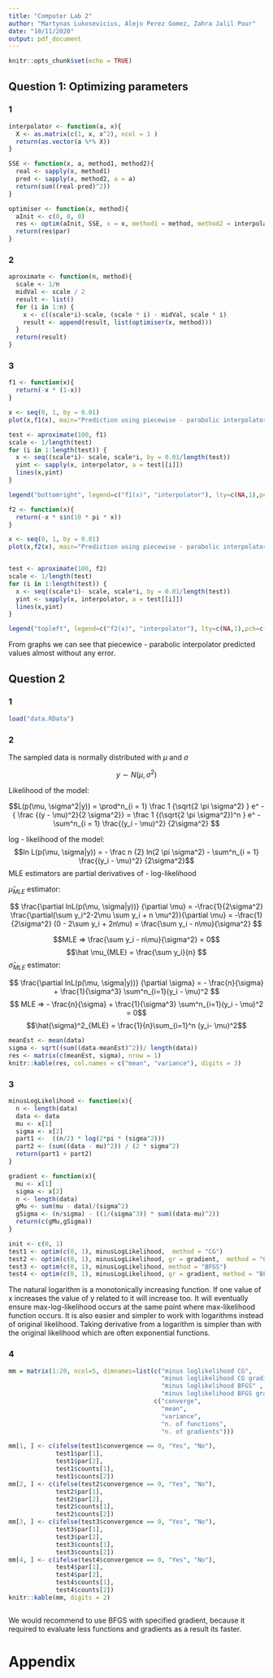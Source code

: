 ---
title: "Computer Lab 2"
author: "Martynas Lukosevicius, Alejo Perez Gomez, Zahra Jalil Pour"
date: "10/11/2020"
output: pdf_document
---

```{r setup, include=FALSE}
knitr::opts_chunk$set(echo = TRUE)
```

## Question 1: Optimizing parameters

### 1
```{r}
interpolator <- function(a, x){
  X <- as.matrix(c(1, x, x^2), ncol = 1 )
  return(as.vector(a %*% X))
}

SSE <- function(x, a, method1, method2){
  real <- sapply(x, method1)
  pred <- sapply(x, method2, a = a)
  return(sum((real-pred)^2))
}

optimiser <- function(x, method){
  aInit <- c(0, 0, 0)
  res <- optim(aInit, SSE, x = x, method1 = method, method2 = interpolator)
  return(res$par)
}
```

### 2 
```{r}
aproximate <- function(n, method){
  scale <- 1/n
  midVal <- scale / 2
  result <- list()
  for (i in 1:n) {
    x <- c((scale*i)-scale, (scale * i) - midVal, scale * i)
    result <- append(result, list(optimiser(x, method)))
  }
  return(result)
}
```

### 3

```{r, echo=FALSE, fig.height = 4}
f1 <- function(x){
  return(-x * (1-x))
}

x <- seq(0, 1, by = 0.01)
plot(x,f1(x), main="Prediction using piecewise - parabolic interpolator, n = 100", ylab = "y")

test <- aproximate(100, f1)
scale <- 1/length(test)
for (i in 1:length(test)) {
  x <- seq((scale*i)- scale, scale*i, by = 0.01/length(test))
  yint <- sapply(x, interpolator, a = test[[i]])
  lines(x,yint)
}

legend("bottomright", legend=c("f1(x)", "interpolator"), lty=c(NA,1),pch=c(1,NA))
```

```{r, echo = FALSE, fig.height = 4}

f2 <- function(x){
  return(-x * sin(10 * pi * x))
}

x <- seq(0, 1, by = 0.01)
plot(x,f2(x), main="Prediction using piecewise - parabolic interpolator, n = 100", ylab = "y")


test <- aproximate(100, f2)
scale <- 1/length(test)
for (i in 1:length(test)) {
  x <- seq((scale*i)- scale, scale*i, by = 0.01/length(test))
  yint <- sapply(x, interpolator, a = test[[i]])
  lines(x,yint)
}

legend("topleft", legend=c("f2(x)", "interpolator"), lty=c(NA,1),pch=c(1,NA))
```
From graphs we can see that piecewice - parabolic interpolator predicted values almost without any error.

## Question 2

### 1

```{r}
load("data.RData")
```

### 2

The sampled data is normally distributed with $\mu$ and $\sigma$ 

$$y \sim N(\mu, \sigma^2)$$

Likelihood of the model:

$$L(p(\mu, \sigma^2|y)) = \prod^n_{i = 1} \frac 1 {\sqrt{2 \pi \sigma^2} } e^ - { \frac {(y - \mu)^2}{2 \sigma^2}} = \frac 1 {(\sqrt{2 \pi \sigma^2})^n } e^ - \sum^n_{i = 1} \frac{(y_i - \mu)^2} {2\sigma^2} $$

log - likelihood of the model:
$$ln L(p(\mu, \sigma|y)) = - \frac n {2} ln(2 \pi \sigma^2) - \sum^n_{i = 1} \frac{(y_i - \mu)^2} {2\sigma^2}$$
MLE estimators are partial derivatives of - log-likelihood

$\hat \mu _{MLE}$ estimator:

$$ \frac{\partial lnL(p(\mu, \sigma|y))} {\partial \mu} = -\frac{1}{2\sigma^2} \frac{\partial(\sum y_i^2-2\mu \sum y_i + n \mu^2)}{\partial \mu} = -\frac{1}{2\sigma^2} (0 - 2\sum y_i + 2n\mu) = \frac{\sum y_i - n\mu}{\sigma^2} $$

$$MLE => \frac{\sum y_i - n\mu}{\sigma^2} = 0$$
$$\hat \mu_{MLE} = \frac{\sum y_i}{n} $$
$\hat \sigma _{MLE}$ estimator:

$$ \frac{\partial lnL(p(\mu, \sigma|y))} {\partial \sigma} = - \frac{n}{\sigma} + \frac{1}{\sigma^3} \sum^n_{i=1}(y_i - \mu)^2 $$
$$ MLE => - \frac{n}{\sigma} + \frac{1}{\sigma^3} \sum^n_{i=1}(y_i - \mu)^2 = 0$$
$$\hat{\sigma}^2_{MLE} = \frac{1}{n}\sum_{i=1}^n (y_i- \mu)^2$$

```{r, echo=FALSE}
meanEst <- mean(data)
sigma <- sqrt((sum((data-meanEst)^2))/ length(data))
res <- matrix(c(meanEst, sigma), nrow = 1)
knitr::kable(res, col.names = c("mean", "variance"), digits = 3)

```

### 3



<!-- $$ln L(p(\mu, \sigma|y)) = - \frac n {2} ln(2 \pi \sigma^2) - \sum^n_{i = 1} \frac{(y_i - \mu)^2} {2\sigma^2}$$ -->
<!-- $$ \frac{\sum (y-\mu)^2}{2\sigma^2} = \frac{\sum y^2-2(\sum y)\mu +n\mu^2}{2\sigma^2} = \frac{\sum( \mu - y_i)}{\sigma^2}$$ -->


```{r}


minusLogLikelihood <- function(x){
  n <- length(data)
  data <- data
  mu <- x[1]
  sigma <- x[2]
  part1 <-  ((n/2) * log(2*pi * (sigma^2)))
  part2 <- (sum((data - mu)^2)) / (2 * sigma^2)
  return(part1 + part2)
}

```

```{r , echo=FALSE}

gradient <- function(x){
  mu <- x[1]
  sigma <- x[2]
  n <- length(data)
  gMu <- sum(mu - data)/(sigma^2)
  gSigma <- (n/sigma) - ((1/(sigma^3)) * sum((data-mu)^2))
  return(c(gMu,gSigma))
}

init <- c(0, 1)
test1 <- optim(c(0, 1), minusLogLikelihood,  method = "CG")
test2 <- optim(c(0, 1), minusLogLikelihood, gr = gradient,  method = "CG")
test3 <- optim(c(0, 1), minusLogLikelihood, method = "BFGS")
test4 <- optim(c(0, 1), minusLogLikelihood, gr = gradient, method = "BFGS")

```


The natural logarithm is a monotonically increasing function. If one value of x increases the value of y related to it will increase too. It will eventually ensure max-log-likelihood occurs at the same point where max-likelihood function occurs. It is also easier and simpler to work with logarithms instead of original likelihood. Taking derivative from a logarithm is simpler than with the original likelihood which are often exponential functions.

### 4

```{r, echo=FALSE}

mm = matrix(1:20, ncol=5, dimnames=list(c("minus loglikelihood CG", 
                                          "minus loglikelihood CG gradient",
                                          "minus loglikelihood BFGS" ,
                                          "minus loglikelihood BFGS gradient"), 
                                        c("converge", 
                                          "mean", 
                                          "variance", 
                                          "n. of functions", 
                                          "n. of gradients")))

mm[1, ] <- c(ifelse(test1$convergence == 0, "Yes", "No"), 
             test1$par[1], 
             test1$par[2], 
             test1$counts[1], 
             test1$counts[2])
mm[2, ] <- c(ifelse(test2$convergence == 0, "Yes", "No"), 
             test2$par[1], 
             test2$par[2], 
             test2$counts[1], 
             test2$counts[2])
mm[3, ] <- c(ifelse(test3$convergence == 0, "Yes", "No"), 
             test3$par[1], 
             test3$par[2], 
             test3$counts[1], 
             test3$counts[2])
mm[4, ] <- c(ifelse(test4$convergence == 0, "Yes", "No"), 
             test4$par[1], 
             test4$par[2], 
             test4$counts[1], 
             test4$counts[2])
knitr::kable(mm, digits = 2)



```

We would recommend to use BFGS with specified gradient, because it required to evaluate less functions and gradients as a result its faster. 

# Appendix

```{r ref.label=knitr::all_labels(), echo = T, eval = F}
```

